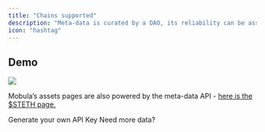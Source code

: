 ```yaml
---
title: "Chains supported"
description: "Meta-data is curated by a DAO, its reliability can be assessed on-chain."
icon: "hashtag"
---
```


## Demo

<Frame caption="">
  <img src="https://i.imgur.com/vL2qddX.png" />
</Frame>

Mobula’s assets pages are also powered by the meta-data API - [here is the $STETH page.](https://mobula.fi/asset/lido-staked-ether)

<CardGroup>

<Card title="API Key" icon="key-skeleton" href="#">
  Generate your own API Key
</Card>

<Card title="Upgrade" icon="wand-magic-sparkles" href="/api-reference/upgrade">
  Need more data?
</Card>

</CardGroup>
